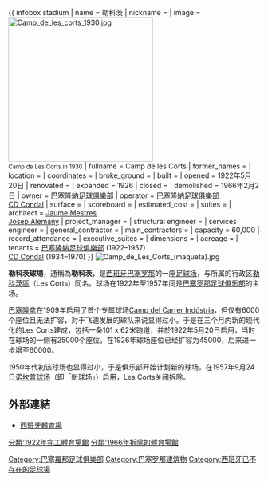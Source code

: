 {{unreferenced|time=2010-05-11T08:09:09+00:00}}
{{ infobox stadium
| name                = 勒科茨
| nickname            = 
| image               = [[File:Camp_de_les_corts_1930.jpg|290px]]<br /><small>Camp de Les Corts in 1930</small>
| fullname            = Camp de les Corts
| former_names        = 
| location            = 
| coordinates         = 
| broke_ground        = 
| built               = 
| opened              = 1922年5月20日
| renovated           = 
| expanded            = 1926
| closed              = 
| demolished          = 1966年2月2日
| owner               = [[巴塞隆納足球俱樂部|巴塞隆納足球俱樂部]]
| operator            = [[巴塞隆納足球俱樂部|巴塞隆納足球俱樂部]] <br> [[CD_Condal|CD Condal]]
| surface             = 
| scoreboard          = 
| estimated_cost      = 
| suites              = 
| architect           = [[Jaume_Mestres|Jaume Mestres]]<br>[[Josep_Alemany|Josep Alemany]]
| project_manager     = 
| structural engineer = 
| services engineer   = 
| general_contractor  = 
| main_contractors    = 
| capacity            = 60,000
| record_attendance   = 
| executive_suites    = 
| dimensions          = {{convert|101|x|62|m}}
| acreage             = 
| tenants             = [[巴塞隆納足球俱樂部|巴塞隆納足球俱樂部]] (1922–1957) <br> [[CD_Condal|CD Condal]] (1934–1970)
}}
[[File:Camp_de_Les_Corts_(maqueta).jpg|thumb]]

'''勒科茨球場'''，通稱為'''勒科茨'''，是[[西班牙|西班牙]][[巴塞罗那|巴塞罗那]]的一座[[足球场|足球场]]，与所属的行政区[[勒科茨區|勒科茨區]]（Les Corts）同名。球场在1922年至1957年间是[[巴塞罗那足球俱乐部|巴塞罗那足球俱乐部]]的主场。

[[巴塞隆拿足球會|巴塞隆拿]]在1909年启用了首个专属球场[[Camp_del_Carrer_Indústria|Camp del Carrer Indústria]]，但仅有6000个座位且无法扩容，对于飞速发展的球队来说显得过小。于是在三个月内新的现代化的Les Corts建成，包括一条101 x 62米跑道，并於1922年5月20日启用，当时在球场的一侧有25000个座位。在1926年球场座位已经扩容为45000，后来进一步增至60000。

1950年代初该球场也显得过小，于是俱乐部开始计划新的球场，在1957年9月24日[[诺坎普球场|诺坎普球场]]（即「新球场」）启用，Les Corts关闭拆除。


==外部連結==
*[https://espanaestadios.com/2018/11/12/barcelona-camp-de-les-corts/ 西班牙體育場] {{in lang|en}}

{{巴塞罗那足球俱乐部}}

[[Category:巴塞羅那足球俱樂部|Category:巴塞羅那足球俱樂部]]
[[Category:巴塞罗那建筑物|Category:巴塞罗那建筑物]]
[[Category:西班牙已不存在的足球場|Category:西班牙已不存在的足球場]]
[[分類:1922年完工體育場館|分類:1922年完工體育場館]]
[[分類:1966年拆除的體育場館|分類:1966年拆除的體育場館]]